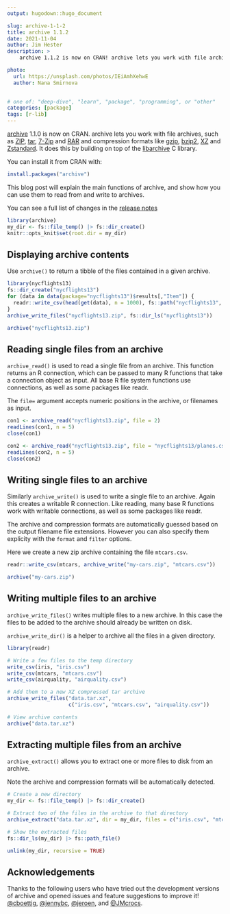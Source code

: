 ```yaml
---
output: hugodown::hugo_document

slug: archive-1-1-2
title: archive 1.1.2
date: 2021-11-04
author: Jim Hester
description: >
    archive 1.1.2 is now on CRAN! archive lets you work with file archives, such as ZIP, tar, 7-Zip and RAR and compression formats like gzip, bzip2, XZ and Zstandard.

photo:
  url: https://unsplash.com/photos/IEiAmhXehwE
  author: Nana Smirnova
  

# one of: "deep-dive", "learn", "package", "programming", or "other"
categories: [package] 
tags: [r-lib]
---
```


[archive](https://archive.r-lib.org/) 1.1.0 is now on CRAN. archive lets you work with file archives, such as [ZIP](https://en.wikipedia.org/wiki/ZIP_(file_format)), [tar](https://en.wikipedia.org/wiki/Tar_(computing)), [7-Zip](https://en.wikipedia.org/wiki/7-Zip) and [RAR](https://en.wikipedia.org/wiki/RAR_(file_format)) and compression formats like [gzip](https://en.wikipedia.org/wiki/Gzip), [bzip2](https://en.wikipedia.org/wiki/Bzip2), [XZ](https://en.wikipedia.org/wiki/XZ_Utils) and [Zstandard](https://en.wikipedia.org/wiki/Zstandard).
It does this by building on top of the [libarchive](https://www.libarchive.org/) C library.

You can install it from CRAN with:

```r
install.packages("archive")
```

This blog post will explain the main functions of archive, and show how you can use them to read from and write to archives.

You can see a full list of changes in the [release notes](https://archive.r-lib.org/news/index.html)

```r
library(archive)
my_dir <- fs::file_temp() |> fs::dir_create()
knitr::opts_knit$set(root.dir = my_dir)
```

## Displaying archive contents

Use `archive()` to return a tibble of the files contained in a given archive.

```r
library(nycflights13)
fs::dir_create("nycflights13")
for (data in data(package="nycflights13")$results[,"Item"]) {
  readr::write_csv(head(get(data), n = 1000), fs::path("nycflights13", data, ext = "csv"))
}
archive_write_files("nycflights13.zip", fs::dir_ls("nycflights13"))
```

```r
archive("nycflights13.zip")
```

## Reading single files from an archive

`archive_read()` is used to read a single file from an archive. This function returns an R connection, which can be passed to many R functions that take a connection object as input. All base R file system functions use connections, as well as some packages like readr.

The `file=` argument accepts numeric positions in the archive, or filenames as input.

```r
con1 <- archive_read("nycflights13.zip", file = 2)
readLines(con1, n = 5)
close(con1)

con2 <- archive_read("nycflights13.zip", file = "nycflights13/planes.csv")
readLines(con2, n = 5)
close(con2)
```

## Writing single files to an archive

Similarly `archive_write()` is used to write a single file to an archive. Again this creates a writable R connection. Like reading, many base R functions work with writable connections, as well as some packages like readr.

The archive and compression formats are automatically guessed based on the output filename file extensions. However you can also specify them explicity with the `format` and `filter` options.

Here we create a new zip archive containing the file `mtcars.csv`.
```r
readr::write_csv(mtcars, archive_write("my-cars.zip", "mtcars.csv"))

archive("my-cars.zip")
```

## Writing multiple files to an archive

`archive_write_files()` writes multiple files to a new archive. In this case the files to be added to the archive should already be written on disk.

`archive_write_dir()` is a helper to archive all the files in a given directory.

```r
library(readr)

# Write a few files to the temp directory
write_csv(iris, "iris.csv")
write_csv(mtcars, "mtcars.csv")
write_csv(airquality, "airquality.csv")

# Add them to a new XZ compressed tar archive
archive_write_files("data.tar.xz",
                    c("iris.csv", "mtcars.csv", "airquality.csv"))

# View archive contents
archive("data.tar.xz")
```

## Extracting multiple files from an archive

`archive_extract()` allows you to extract one or more files to disk from an archive.

Note the archive and compression formats will be automatically detected.

```r
# Create a new directory
my_dir <- fs::file_temp() |> fs::dir_create()

# Extract two of the files in the archive to that directory
archive_extract("data.tar.xz", dir = my_dir, files = c("iris.csv", "mtcars.csv"))

# Show the extracted files
fs::dir_ls(my_dir) |> fs::path_file()
```
```r
unlink(my_dir, recursive = TRUE)
```
## Acknowledgements

Thanks to the following users who have tried out the development versions of archive and opened issues and feature suggestions to improve it! [&#x0040;cboettig](https://github.com/cboettig), [&#x0040;jennybc](https://github.com/jennybc), [&#x0040;jeroen](https://github.com/jeroen), and [&#x0040;JMcrocs](https://github.com/JMcrocs).
